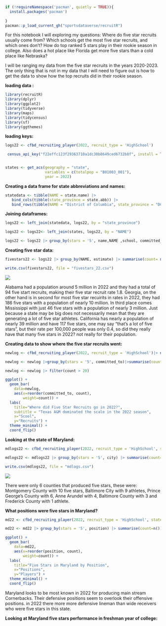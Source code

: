 ```r
if (!requireNamespace('pacman', quietly = TRUE)){
  install.packages('pacman')
  
}
pacman::p_load_current_gh("sportsdataverse/recruitR")
```

For this notebook I will exploring my questions: Where do five star recruits usually come from? Which schools get the most five star recruits, and which ones don't? How do top ranked 5 stars play in their rookie season in college. Also does a hot place like Florida get more five stars than a cold place like Nebraska?

I will be ranging my data from the five star recruits in the years 2020-2023. The only thing that is not in my data that I will need to figure out is how to get the data to show how the top recruits did in their rookie season.

**loading data :**

```r
library(recruitR)
library(dplyr)
library(ggplot2)
library(tidyverse)
library(maps)
library(tidycensus)
library(sf)
library(ggthemes)
```

**loading keys:**

```r
logs22 <- cfbd_recruiting_player(2022, recruit_type = 'HighSchool')

```

```r

 census_api_key("f22effc123f29363710a1dc30b8649ced6732b8f", install = TRUE, overwrite=TRUE)


states <- get_acs(geography = "state", 
                  variables = c(totalpop = "B01003_001"), 
                  year = 2022)
```

**Creating a data frame for state abbreviations and** **names:**

```r
statedata <- tibble(NAME = state.name) |>
   bind_cols(tibble(state_province = state.abb)) |>
   bind_rows(tibble(NAME = "District of Columbia", state_province = "DC"))

```

**Joining dataframes:**

```r
logs22 <- left_join(statedata, logs22, by = "state_province")

logs22 <- logs22<- left_join(states, logs22, by = "NAME")
```

```r
logs22 <- logs22 |> group_by(stars = '5', name,NAME ,school, committed_to,ranking, position,city, state_province, estimate) |> summarise(count=n())


```

**Creating five star data:**

```r
fivestars22 <- logs22 |> group_by(NAME, estimate) |> summarise(count= n()) |> mutate(per_capita = count/estimate*100000)

```

```r
write.csv(fivestars22, file = "fivestars_22.csv")
```

![](images/clipboard-3926982372.png)

Alabama had a population around 5 million in 2022 and they had a total of 94 five start recruits, making their five star recruit rate 1.8. Georgia, on the other hand is in second for most five star recuirits in rates in 2022, they had 186 five stars with a population of nearly 10 million. In third place comes Mississippi with just 46 five stars with a population of nearly 3 million. Just because a state may be big does not necessarily mean that they are generating a lot of five star athletes. California has nearly a population of nearly 39 million and have 117 five stars, one may say "that's a lot of five stars", but their rate per 100,000 people was only 0.4, so did they really have that many five stars in 2022? not really for their population.

**Creating data to show where the five star recruits went:**

```r
newlog <- cfbd_recruiting_player(2022, recruit_type = 'HighSchool')|> na.omit()
```

```r
newlog <- newlog |>group_by(stars = '5', committed_to)|>summarise(count=n()) 

newlog <- newlog |> filter(count > 20)
```

```r
ggplot() + 
  geom_bar(
    data=newlog, 
    aes(x=reorder(committed_to, count),
        weight=count)) + 
  labs(
    title="Where did Five Star Recruits go in 2022?",
    subtitle = "Texas A&M dominated the scale in the 2022 season",
    x="Scool", 
    y="Recruits") + 
  theme_minimal() + 
  coord_flip() 
```

**Looking at the state of Maryland:**

```r
mdlogs22 <- cfbd_recruiting_player(2022, recruit_type = 'HighSchool', state = "MD") |> na.omit()

mdlogs22 <- mdlogs22 |> group_by(stars = '5', city) |> summarise(count=n())

write.csv(mdlogs22, file = "mdlogs.csv")
```

![](images/clipboard-1836224687.png)

There were only 6 counties that produced five stars, these were: Montgomery County with 10 five stars, Baltimore City with 9 athletes, Prince George's County with 6, Anne Arundel with 4, Baltimore County with 3 and Frederick County with 1 athlete.

**What positions were five stars in Maryland?**

```r
md22 <- cfbd_recruiting_player(2022, recruit_type = 'HighSchool', state = "MD") |> na.omit()

md22 <- md22 |> group_by(stars = '5', position) |> summarise(count=n())
```

```r
ggplot() + 
  geom_bar(
    data=md22, 
    aes(x=reorder(position, count),
        weight=count)) + 
  labs(
    title="Five Stars in Maryland by Position", 
    x="Positions", 
    y="Players") + 
  theme_minimal() + 
  coord_flip()
```

Maryland looks to be most known in 2022 for producing main stream Cornerbacks. Their defensive positions seem to overlook their offensive positions. in 2022 there more more defensive lineman than wide receivers who were five stars in this state.

**Looking at Maryland five stars performance in freshman year of college:**
